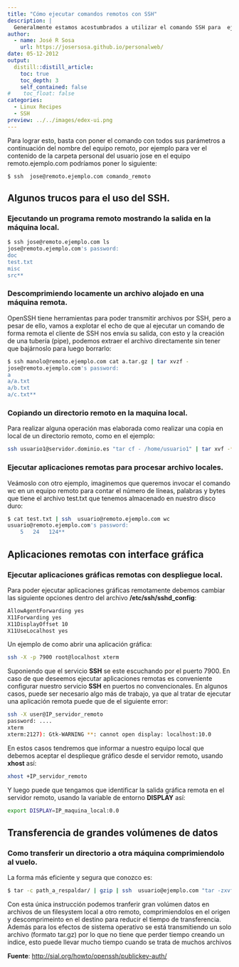 ```yaml
---
title: "Cómo ejecutar comandos remotos con SSH"
description: |
  Generalmente estamos acostumbrados a utilizar el comando SSH para  ejecutar aplicaciones a través de una shell interactiva, pero también  podemos hacer que el cliente de SSH ejecute un comando remoto y nos  envíe su salida a la maquina local. En este post muestro este y otros trucos con SSH. 
author:
  - name: José R Sosa
    url: https://josersosa.github.io/personalweb/
date: 05-12-2012
output:
  distill::distill_article:
    toc: true
    toc_depth: 3
    self_contained: false
#    toc_float: false
categories:
  - Linux Recipes
  - SSH
preview: ../../images/edex-ui.png
---
```



Para  lograr esto, basta con poner el comando con todos sus parámetros a  continuación del nombre del equipo remoto, por ejemplo para ver el  contenido de la carpeta personal del usuario jose en el equipo  remoto.ejemplo.com podríamos poner lo siguiente:

```
$ ssh  jose@remoto.ejemplo.com comando_remoto
```



## Algunos trucos para el uso del SSH.

### Ejecutando un programa remoto mostrando la salida en la máquina local. 

```bash
$ ssh jose@remoto.ejemplo.com ls
jose@remoto.ejemplo.com's password: 
doc
test.txt
misc
src**
```



### Descomprimiendo locamente un archivo alojado en una máquina remota.

OpenSSH tiene herramientas para poder transmitir archivos por SSH, pero a pesar de ello, vamos a explotar el echo de que al ejecutar un comando de  forma remota el cliente de SSH nos envía su salida, con esto y la  creación de una tubería (pipe), podemos extraer el archivo directamente  sin tener que bajárnoslo para luego borrarlo: 

```bash
$ ssh manolo@remoto.ejemplo.com cat a.tar.gz | tar xvzf -
jose@remoto.ejemplo.com's password:
a
a/a.txt
a/b.txt
a/c.txt**
```



### Copiando un directorio remoto en la maquina local.

Para realizar alguna operación mas elaborada como realizar una copia en local de un directorio remoto, como en el ejemplo:

```bash
ssh usuario1@servidor.dominio.es "tar cf - /home/usuario1" | tar xvf -**
```



### Ejecutar aplicaciones remotas para procesar archivo locales.

Veámoslo con otro ejemplo, imaginemos que queremos invocar el comando wc en un  equipo remoto para contar el número de líneas, palabras y bytes que  tiene el archivo test.txt que tenemos almacenado en nuestro disco duro:

```bash
$ cat test.txt | ssh  usuario@remoto.ejemplo.com wc
usuario@remoto.ejemplo.com's password:
    5   24   124**
```



## Aplicaciones remotas con interface gráfica

### Ejecutar aplicaciones gráficas remotas con despliegue local.

Para poder ejecutar aplicaciones gráficas remotamente debemos cambiar las siguiente opciones dentro del archivo **/etc/ssh/sshd_config**:

```bash
AllowAgentForwarding yes
X11Forwarding yes
X11DisplayOffset 10
X11UseLocalhost yes
```

Un ejemplo de como abrir una aplicación gráfica:

```bash
ssh -X -p 7900 root@localhost xterm
```

Suponiendo que el servicio **SSH** se este escuchando por el puerto 7900. En caso de que deseemos ejecutar aplicaciones remotas es conveniente configurar nuestro servicio **SSH** en puertos no convencionales. En algunos casos, puede ser necesario  algo más de trabajo, ya que al tratar de ejecutar una aplicación remota  puede que de el siguiente error:

```bash
ssh -X user@IP_servidor_remoto
password: ....
xterm
xterm:2127): Gtk-WARNING **: cannot open display: localhost:10.0
```

En estos casos tendremos que informar a nuestro equipo local que debemos  aceptar el desplieque gráfico desde el servidor remoto, usando **xhost** así:

```bash
xhost +IP_servidor_remoto
```

Y luego puede que tengamos que identificar la salida gráfica remota en el servidor remoto, usando la variable de entorno **DISPLAY** así:

```bash
export DISPLAY=IP_maquina_local:0.0
```

 

## Transferencia de grandes volúmenes de datos

### Como transferir un directorio a otra máquina comprimiendolo al vuelo.

La forma más eficiente y segura que conozco es:

```bash
$ tar -c path_a_respaldar/ | gzip | ssh  usuario@ejemplo.com "tar -zxvf -  --directory /path_equipo_remoto > /path_a_logs/proyects.log"
```

 Con esta única instrucción podemos tranferir gran volúmen datos en archivos de un filesystem local a otro remoto, comprimiendolos en el origen y descomprimeinto en el destino para reducir el tiempo de transferencia. Además para los efectos de sistema operativo se está transmitiendo un solo archivo (formato tar.gz) por lo que no tiene que perder tiempo creando un indice, esto puede llevar mucho tiempo cuando se trata de muchos archivos



**Fuente**: [http://sial.org/howto/openssh/publickey-auth/ ](http://sial.org/howto/openssh/publickey-auth/)